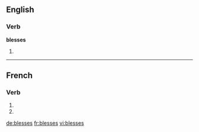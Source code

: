 {{also|blessés}}
==English==

===Verb===
'''blesses'''

# {{third-person singular of|[[bless]]}}

----

==French==

===Verb===
{{fr-verb-form}}

# {{conjugation of|blesser||2|s|pres|ind|lang=fr}}
# {{conjugation of|blesser||2|s|pres|sub|lang=fr}}

[[de:blesses]]
[[fr:blesses]]
[[vi:blesses]]